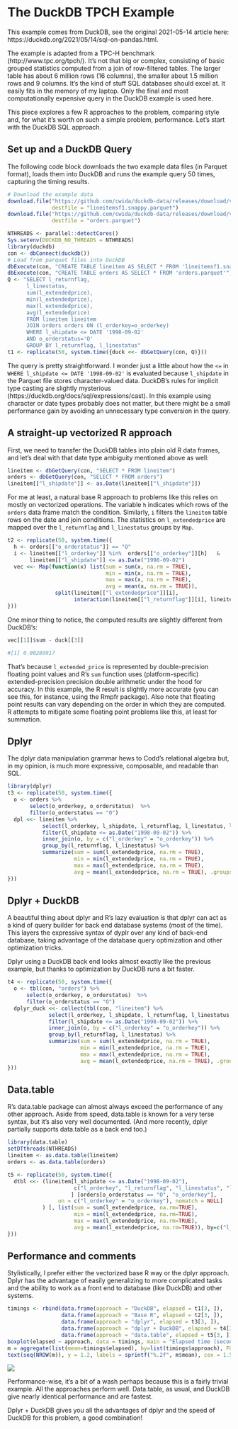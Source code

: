 # The DuckDB TPCH Example

This example comes from DuckDB, see the original 2021-05-14 article here:
https://duckdb.org/2021/05/14/sql-on-pandas.html.

The example is adapted from a TPC-H benchmark (http://www.tpc.org/tpch/).  It's
not that big or complex, consisting of basic grouped statistics computed from a
join of row-filtered tables. The larger table has about 6 million rows (16
columns), the smaller about 1.5 million rows and 9 columns.  It's the kind of
stuff SQL databases should excel at.  It easily fits in the memory of my
laptop.  Only the final and most computationally expensive query in the DuckDB
example is used here.

This piece explores a few R approaches to the problem, comparing style and, for
what it's worth on such a simple problem, performance. Let's start with the
DuckDB SQL approach.

## Set up and a DuckDB Query

The following code block downloads the two example data files (in Parquet
format), loads them into DuckDB and runs the example query 50 times, capturing
the timing results.

```r
# Download the example data
download.file("https://github.com/cwida/duckdb-data/releases/download/v1.0/lineitemsf1.snappy.parquet",
              destfile = "lineitemsf1.snappy.parquet")
download.file("https://github.com/cwida/duckdb-data/releases/download/v1.0/orders.parquet",
              destfile = "orders.parquet")

NTHREADS <- parallel::detectCores()
Sys.setenv(DUCKDB_NO_THREADS = NTHREADS)
library(duckdb)
con <- dbConnect(duckdb())
# Load from parquet files into DuckDB
dbExecute(con, "CREATE TABLE lineitem AS SELECT * FROM 'lineitemsf1.snappy.parquet'")
dbExecute(con, "CREATE TABLE orders AS SELECT * FROM 'orders.parquet'")
Q <- "SELECT l_returnflag,
      l_linestatus,
      sum(l_extendedprice),
      min(l_extendedprice),
      max(l_extendedprice),
      avg(l_extendedprice)
      FROM lineitem lineitem
      JOIN orders orders ON (l_orderkey=o_orderkey)
      WHERE l_shipdate <= DATE '1998-09-02'
      AND o_orderstatus='O'
      GROUP BY l_returnflag, l_linestatus"
t1 <- replicate(50, system.time({duck <<- dbGetQuery(con, Q)}))
```

The query is pretty straightforward. I wonder just a little about how the `<=`
in `WHERE l_shipdate <= DATE '1998-09-02'` is evaluated because `l_shipdate` in
the Parquet file stores character-valued data. DuckDB's rules for implicit type
casting are slightly mysterious (https://duckdb.org/docs/sql/expressions/cast).
In this example using character or date types probably does not matter, but
there might be a small performance gain by avoiding an unnecessary type
conversion in the query.


## A straight-up vectorized R approach

First, we need to transfer the DuckDB tables into plain old R data frames,
and let's deal with that date type ambiguity mentioned above as well:

```r
lineitem <- dbGetQuery(con, "SELECT * FROM lineitem")
orders <- dbGetQuery(con, "SELECT * FROM orders")
lineitem[["l_shipdate"]] <- as.Date(lineitem[["l_shipdate"]])
```

For me at least, a natural base R approach to problems like this relies on
mostly on vectorized operations. The variable `h` indicates which rows of the
`orders` data frame match the condition. Similarly, `i` filters the `lineitem`
table rows on the date and join conditions. The statistics on `l_extendedprice`
are mapped over the `l_returnflag` and `l_linestatus` groups by `Map`.

```r
t2 <- replicate(50, system.time({
  h <- orders[["o_orderstatus"]] == "O"
  i <- lineitem[["l_orderkey"]] %in%  orders[["o_orderkey"]][h]   &
       lineitem[["l_shipdate"]] <= as.Date("1998-09-02")
  vec <<- Map(function(x) list(sum = sum(x, na.rm = TRUE),
                               min = min(x, na.rm = TRUE),
                               max = max(x, na.rm = TRUE),
                               avg = mean(x, na.rm = TRUE)),
               split(lineitem[["l_extendedprice"]][i],
                     interaction(lineitem[["l_returnflag"]][i], lineitem[["l_linestatus"]][i])))
}))
```

One minor thing to notice, the computed results are slightly different from DuckDB's:

```r
vec[[1]]$sum - duck[[3]] 

#[1] 0.00289917
```

That's because `l_extended_price` is represented by double-precision floating
point values and R's `sum` function uses (platform-specific) extended-precision
precision double arithmetic under the hood for accuracy.  In this example, the
R result is  slightly more accurate (you can see this, for instance, using the
Rmpfr package). Also note that floating point results can vary depending on the
order in which they are computed. R attempts to mitigate some floating point
problems like this, at least for summation.


## Dplyr

The dplyr data manipulation grammar hews to Codd's relational algebra but,
in my opinion, is much more expressive, composable, and readable than SQL.

```r
library(dplyr)
t3 <- replicate(50, system.time({
  o <- orders %>%
       select(o_orderkey, o_orderstatus)  %>%
       filter(o_orderstatus == "O")
  dpl <<- lineitem %>%
           select(l_orderkey, l_shipdate, l_returnflag, l_linestatus, l_extendedprice) %>%
           filter(l_shipdate <= as.Date("1998-09-02")) %>%
           inner_join(o, by = c("l_orderkey" = "o_orderkey")) %>%
           group_by(l_returnflag, l_linestatus) %>%
           summarize(sum = sum(l_extendedprice, na.rm = TRUE),
                     min = min(l_extendedprice, na.rm = TRUE),
                     max = max(l_extendedprice, na.rm = TRUE),
                     avg = mean(l_extendedprice, na.rm = TRUE), .groups = "keep")
}))
```

## Dplyr + DuckDB

A beautiful thing about dplyr and R's lazy evaluation is that dplyr can act as
a kind of query builder for back end database systems (most of the time). This
layers the expressive syntax of dyplr over any kind of back-end database,
taking advantage of the database query optimization and other optimization
tricks.

Dplyr using a DuckDB back end looks almost exactly like the previous example,
but thanks to optimization by DuckDB runs a bit faster.

```r
t4 <- replicate(50, system.time({
  o <- tbl(con, "orders") %>%
      select(o_orderkey, o_orderstatus)  %>%
      filter(o_orderstatus == "O")
  dplyr_duck <<- collect(tbl(con, "lineitem") %>%
             select(l_orderkey, l_shipdate, l_returnflag, l_linestatus, l_extendedprice) %>%
             filter(l_shipdate <= as.Date("1998-09-02")) %>%
             inner_join(o, by = c("l_orderkey" = "o_orderkey")) %>%
             group_by(l_returnflag, l_linestatus) %>%
             summarize(sum = sum(l_extendedprice, na.rm = TRUE),
                       min = min(l_extendedprice, na.rm = TRUE),
                       max = max(l_extendedprice, na.rm = TRUE),
                       avg = mean(l_extendedprice, na.rm = TRUE), .groups = "keep"))
}))
```

## Data.table

R's data.table package can almost always exceed the performance of any other
approach.  Aside from speed, data.table is known for a very terse syntax, but
it's also very well documented.  (And more recently, dplyr partially supports
data.table as a back end too.)

```r
library(data.table)
setDTthreads(NTHREADS)
lineitem <- as.data.table(lineitem)
orders <- as.data.table(orders)

t5 <- replicate(50, system.time({
  dtbl <<- (lineitem[l_shipdate <= as.Date("1998-09-02"),
                     c("l_orderkey", "l_returnflag", "l_linestatus", "l_extendedprice")
                    ] [orders[o_orderstatus == "O", "o_orderkey"],
                on = c("l_orderkey" = "o_orderkey"), nomatch = NULL]
           ) [, list(sum = sum(l_extendedprice, na.rm=TRUE),
                     min = min(l_extendedprice, na.rm=TRUE),
                     max = max(l_extendedprice, na.rm=TRUE),
                     avg = mean(l_extendedprice, na.rm=TRUE)), by=c("l_linestatus", "l_returnflag")]
}))
```


## Performance and comments

Stylistically, I prefer either the vectorized base R way or the dplyr approach.
Dplyr has the advantage of easily generalizing to more complicated tasks and
the ability to work as a front end to database (like DuckDB) and other systems.


```r
timings <- rbind(data.frame(approach = "DuckDB", elapsed = t1[3, ]),
                 data.frame(approach = "Base R", elapsed = t2[3, ]),
                 data.frame(approach = "dplyr", elapsed = t3[3, ]),
                 data.frame(approach = "dplyr + DuckDB", elapsed = t4[3, ]),
                 data.frame(approach = "data.table", elapsed = t5[3, ]))
boxplot(elapsed ~ approach, data = timings, main = "Elapsed time (seconds), mean values shown below")
m = aggregate(list(mean=timings$elapsed), by=list(timings$approach), FUN=mean)
text(seq(NROW(m)), y = 1.2, labels = sprintf("%.2f", m$mean), cex = 1.5)
```

<img src="tpch_upshot.jpg"> </img>

Performance-wise, it's a bit of a wash perhaps because this is a fairly trivial
example. All the approaches perform well. Data.table, as usual, and DuckDB
give nearly identical performance and are fastest.

Dplyr + DuckDB gives you all the advantages of dplyr and the speed of DuckDB
for this problem, a good combination!

